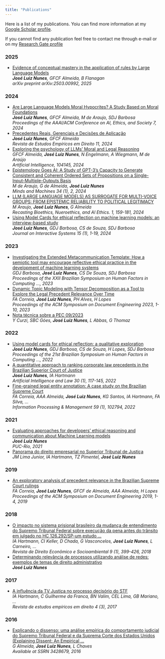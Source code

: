 ```yaml
---
title: "Publications"
---
```


Here is a list of my publications. Yoiu can find more information at my [Google Scholar profile](https://scholar.google.com/citations?user=8V-ZZZEAAAAJ&hl=en).

If you cannot find any publication feel free to contact me through e-mail or on my [Research Gate profile](https://www.researchgate.net/profile/Jose-Luiz-Nunes?ev=hdr_xprf&_tp=eyJjb250ZXh0Ijp7ImZpcnN0UGFnZSI6ImhvbWUiLCJwYWdlIjoiaG9tZSIsInBvc2l0aW9uIjoiZ2xvYmFsSGVhZGVyIn19)



<!-- Publications to be added below: -->

### 2025
- [Evidence of conceptual mastery in the application of rules by Large Language Models](https://scholar.google.com/citations?view_op=view_citation&hl=en&user=8V-ZZZEAAAAJ&sortby=pubdate&citation_for_view=8V-ZZZEAAAAJ:R3hNpaxXUhUC)  
  ***José Luiz Nunes**, GFCF Almeida, B Flanagan*  
  *arXiv preprint arXiv:2503.00992, 2025*  

### 2024
- [Are Large Language Models Moral Hypocrites? A Study Based on Moral Foundations](https://scholar.google.com/citations?view_op=view_citation&hl=en&user=8V-ZZZEAAAAJ&sortby=pubdate&citation_for_view=8V-ZZZEAAAAJ:QIV2ME_5wuYC)  
  ***José Luiz Nunes**, GFCF Almeida, M de Araujo, SDJ Barbosa*  
  *Proceedings of the AAAI/ACM Conference on AI, Ethics, and Society 7, 2024*  
- [Precedentes Reais, Gerenciais e Decisões de Aplicação](https://scholar.google.com/citations?view_op=view_citation&hl=en&user=8V-ZZZEAAAAJ&sortby=pubdate&citation_for_view=8V-ZZZEAAAAJ:IWHjjKOFINEC)  
  ***José Luiz Nunes**, GFCF Almeida*  
  *Revista de Estudos Empíricos em Direito 11, 2024*  
- [Exploring the psychology of LLMs’ Moral and Legal Reasoning](https://scholar.google.com/citations?view_op=view_citation&hl=en&user=8V-ZZZEAAAAJ&sortby=pubdate&citation_for_view=8V-ZZZEAAAAJ:dhFuZR0502QC)  
  *GFCF Almeida, **José Luiz Nunes**, N Engelmann, A Wiegmann, M de Araújo*  
  *Artificial Intelligence, 104145, 2024*  
- [Epistemology Goes AI: A Study of GPT-3’s Capacity to Generate Consistent and Coherent Ordered Sets of Propositions on a Single-Input-Multiple-Outputs Basis](https://scholar.google.com/citations?view_op=view_citation&hl=en&user=8V-ZZZEAAAAJ&sortby=pubdate&citation_for_view=8V-ZZZEAAAAJ:mVmsd5A6BfQC)  
  *M de Araujo, G de Almeida, **José Luiz Nunes***  
  *Minds and Machines 34 (1), 2, 2024*  
- [LLM (LARGE LANGUAGE MODELS) AS SURROGATE FOR MULTI-VOICE GROUPS: FROM EPISTEMIC RELIABILITY TO POLITICAL LEGITIMACY](https://scholar.google.com/citations?view_op=view_citation&hl=en&user=8V-ZZZEAAAAJ&sortby=pubdate&citation_for_view=8V-ZZZEAAAAJ:TQgYirikUcIC)  
  *M Araujo, **José Luiz Nunes**, G Almeida*  
  *Recasting Bioethics, Nueroethics, and AI Ethics. 1, 159-181, 2024*  
- [Using Model Cards for ethical reflection on machine learning models: an interview-based study](https://scholar.google.com/citations?view_op=view_citation&hl=en&user=8V-ZZZEAAAAJ&sortby=pubdate&citation_for_view=8V-ZZZEAAAAJ:YOwf2qJgpHMC)  
  ***José Luiz Nunes**, GDJ Barbosa, CS de Souza, SDJ Barbosa*  
  *Journal on Interactive Systems 15 (1), 1-19, 2024*  

### 2023
- [Investigating the Extended Metacommunication Template: How a semiotic tool may encourage reflective ethical practice in the development of machine learning systems](https://scholar.google.com/citations?view_op=view_citation&hl=en&user=8V-ZZZEAAAAJ&sortby=pubdate&citation_for_view=8V-ZZZEAAAAJ:4TOpqqG69KYC)  
  *GDJ Barbosa, **José Luiz Nunes**, CS De Souza, SDJ Barbosa*  
  *Proceedings of the XXII Brazilian Symposium on Human Factors in Computing …, 2023*  
- [Dynamic Topic Modeling with Tensor Decomposition as a Tool to Explore the Legal Precedent Relevance Over Time](https://scholar.google.com/citations?view_op=view_citation&hl=en&user=8V-ZZZEAAAAJ&sortby=pubdate&citation_for_view=8V-ZZZEAAAAJ:KlAtU1dfN6UC)  
  *FA Correia, **José Luiz Nunes**, PH Alves, H Lopes*  
  *Proceedings of the ACM Symposium on Document Engineering 2023, 1-10, 2023*  
- [Nota técnica sobre a PEC 09/2023](https://scholar.google.com/citations?view_op=view_citation&hl=en&user=8V-ZZZEAAAAJ&sortby=pubdate&citation_for_view=8V-ZZZEAAAAJ:ULOm3_A8WrAC)  
  *Y Curzi, SBC Góes, **José Luiz Nunes**, L Abbas, G Thomaz*  

### 2022
- [Using model cards for ethical reflection: a qualitative exploration](https://scholar.google.com/citations?view_op=view_citation&hl=en&user=8V-ZZZEAAAAJ&sortby=pubdate&citation_for_view=8V-ZZZEAAAAJ:UebtZRa9Y70C)  
  ***José Luiz Nunes**, GDJ Barbosa, CS de Souza, H Lopes, SDJ Barbosa*  
  *Proceedings of the 21st Brazilian Symposium on Human Factors in Computing …, 2022*  
- [A quantitative approach to ranking corporate law precedents in the Brazilian Superior Court of Justice](https://scholar.google.com/citations?view_op=view_citation&hl=en&user=8V-ZZZEAAAAJ&sortby=pubdate&citation_for_view=8V-ZZZEAAAAJ:u-x6o8ySG0sC)  
  ***José Luiz Nunes**, IA Hartmann*  
  *Artificial Intelligence and Law 30 (1), 117-145, 2022*  
- [Fine-grained legal entity annotation: A case study on the Brazilian Supreme Court](https://scholar.google.com/citations?view_op=view_citation&hl=en&user=8V-ZZZEAAAAJ&sortby=pubdate&citation_for_view=8V-ZZZEAAAAJ:zYLM7Y9cAGgC)  
  *FA Correia, AAA Almeida, **José Luiz Nunes**, KG Santos, IA Hartmann, FA Silva, ...*  
  *Information Processing & Management 59 (1), 102794, 2022*  

### 2021
- [Evaluating approaches for developers’ ethical reasoning and communication about Machine Learning models](https://scholar.google.com/citations?view_op=view_citation&hl=en&user=8V-ZZZEAAAAJ&sortby=pubdate&citation_for_view=8V-ZZZEAAAAJ:4DMP91E08xMC)  
  ***José Luiz Nunes***  
  *PUC-Rio, 2021*  
- [Panorama do direito empresarial no Superior Tribunal de Justiça](https://scholar.google.com/citations?view_op=view_citation&hl=en&user=8V-ZZZEAAAAJ&sortby=pubdate&citation_for_view=8V-ZZZEAAAAJ:qjMakFHDy7sC)  
  *JM Lima Junior, IA Hartmann, TZ Pimentel, **José Luiz Nunes***  

### 2019
- [An exploratory analysis of precedent relevance in the Brazilian Supreme Court rulings](https://scholar.google.com/citations?view_op=view_citation&hl=en&user=8V-ZZZEAAAAJ&sortby=pubdate&citation_for_view=8V-ZZZEAAAAJ:9yKSN-GCB0IC)  
  *FA Correia, **José Luiz Nunes**, GFCF de Almeida, AAA Almeida, H Lopes*  
  *Proceedings of the ACM Symposium on Document Engineering 2019, 1-4, 2019*  

### 2018
- [O impacto no sistema prisional brasileiro da mudança de entendimento do Supremo Tribunal Federal sobre execução da pena antes do trânsito em julgado no HC 126.292/SP-um estudo …](https://scholar.google.com/citations?view_op=view_citation&hl=en&user=8V-ZZZEAAAAJ&sortby=pubdate&citation_for_view=8V-ZZZEAAAAJ:2osOgNQ5qMEC)  
  *IA Hartmann, CI Keller, D Chada, G Vasconcelos, **José Luiz Nunes**, L Carneiro, ...*  
  *Revista de Direito Econômico e Socioambiental 9 (1), 399-426, 2018*  
- [Determinando relevância de processos utilizando análise de redes: exemplos de temas de direito administrativo](https://scholar.google.com/citations?view_op=view_citation&hl=en&user=8V-ZZZEAAAAJ&sortby=pubdate&citation_for_view=8V-ZZZEAAAAJ:IjCSPb-OGe4C)  
  ***José Luiz Nunes***  

### 2017
- [A influência da TV Justiça no processo decisório do STF](https://scholar.google.com/citations?view_op=view_citation&hl=en&user=8V-ZZZEAAAAJ&sortby=pubdate&citation_for_view=8V-ZZZEAAAAJ:d1gkVwhDpl0C)  
  *IA Hartmann, C Guilherme da Franca, BN Valim, CEL Lima, GB Mariano, ...*  
  *Revista de estudos empíricos em direito 4 (3), 2017*  

### 2016
- [Explicando o dissenso: uma análise empírica do comportamento judicial do Supremo Tribunal Federal e da Suprema Corte dos Estados Unidos (Explaining Dissent: An Empirical …](https://scholar.google.com/citations?view_op=view_citation&hl=en&user=8V-ZZZEAAAAJ&sortby=pubdate&citation_for_view=8V-ZZZEAAAAJ:UeHWp8X0CEIC)  
  *G Almeida, **José Luiz Nunes**, L Chaves*  
  *Available at SSRN 3428679, 2016*  
